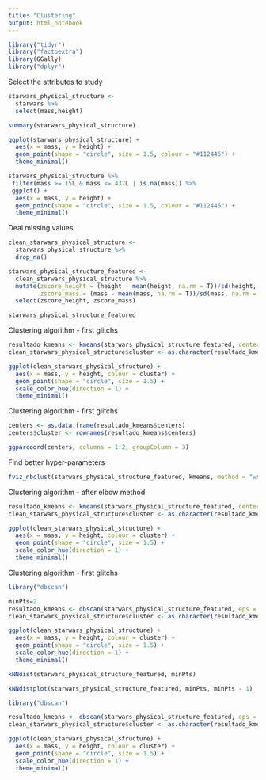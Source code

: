 ```yaml
---
title: "Clustering"
output: html_notebook
---
```


```r
library("tidyr")
library("factoextra")
library(GGally)
library("dplyr")
```


Select the attributes to study
```r
starwars_physical_structure <- 
  starwars %>%
  select(mass,height)

summary(starwars_physical_structure)
```


```r
ggplot(starwars_physical_structure) +
  aes(x = mass, y = height) +
  geom_point(shape = "circle", size = 1.5, colour = "#112446") +
  theme_minimal()


```



```r
starwars_physical_structure %>%
 filter(mass >= 15L & mass <= 437L | is.na(mass)) %>%
 ggplot() +
  aes(x = mass, y = height) +
  geom_point(shape = "circle", size = 1.5, colour = "#112446") +
  theme_minimal()
```



Deal missing values
```r
clean_starwars_physical_structure <-
  starwars_physical_structure %>%
  drop_na()
```





```r
starwars_physical_structure_featured <- 
  clean_starwars_physical_structure %>%
  mutate(zscore_height = (height - mean(height, na.rm = T))/sd(height, na.rm = T),
         zscore_mass = (mass - mean(mass, na.rm = T))/sd(mass, na.rm = T)) %>%
  select(zscore_height, zscore_mass) 

starwars_physical_structure_featured
```



Clustering algorithm - first glitchs
```r
resultado_kmeans <- kmeans(starwars_physical_structure_featured, centers = 3)
clean_starwars_physical_structure$cluster <- as.character(resultado_kmeans$cluster)

ggplot(clean_starwars_physical_structure) +
  aes(x = mass, y = height, colour = cluster) +
  geom_point(shape = "circle", size = 1.5) +
  scale_color_hue(direction = 1) +
  theme_minimal()
```



Clustering algorithm - first glitchs
```r

centers <- as.data.frame(resultado_kmeans$centers)
centers$cluster <- rownames(resultado_kmeans$centers)

ggparcoord(centers, columns = 1:2, groupColumn = 3) 
```




Find better hyper-parameters
```r

fviz_nbclust(starwars_physical_structure_featured, kmeans, method = "wss", k.max = 10)
```

Clustering algorithm - after elbow method
```r
resultado_kmeans <- kmeans(starwars_physical_structure_featured, centers = 4)
clean_starwars_physical_structure$cluster <- as.character(resultado_kmeans$cluster)

ggplot(clean_starwars_physical_structure) +
  aes(x = mass, y = height, colour = cluster) +
  geom_point(shape = "circle", size = 1.5) +
  scale_color_hue(direction = 1) +
  theme_minimal()
```


Clustering algorithm - first glitchs
```r
library("dbscan")

minPts=2
resultado_kmeans <- dbscan(starwars_physical_structure_featured, eps = 4, minPts = minPts)
clean_starwars_physical_structure$cluster <- as.character(resultado_kmeans$cluster)

ggplot(clean_starwars_physical_structure) +
  aes(x = mass, y = height, colour = cluster) +
  geom_point(shape = "circle", size = 1.5) +
  scale_color_hue(direction = 1) +
  theme_minimal()
```

```r
kNNdist(starwars_physical_structure_featured, minPts)
```


```r
kNNdistplot(starwars_physical_structure_featured, minPts, minPts - 1)
```
```r
library("dbscan")

resultado_kmeans <- dbscan(starwars_physical_structure_featured, eps = 1, minPts)
clean_starwars_physical_structure$cluster <- as.character(resultado_kmeans$cluster)

ggplot(clean_starwars_physical_structure) +
  aes(x = mass, y = height, colour = cluster) +
  geom_point(shape = "circle", size = 1.5) +
  scale_color_hue(direction = 1) +
  theme_minimal()
```

